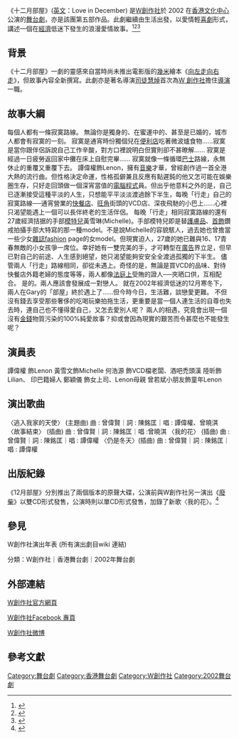 {{Multiple issues|
{{Copy edit|time=2020-06-22T23:27:56+00:00}}
{{Tone|time=2020-06-22T23:27:56+00:00}}
{{COI|time=2020-06-22T23:27:56+00:00}}

}}
{{Infobox
|name         = Infobox/doc
|bodystyle    = 
|title        =十二月部屋<br> Love in December
|titlestyle   = 
|image        = 
|imagestyle   = 
|caption      = 
|captionstyle = 
|headerstyle  = background:#ccf;
|labelstyle   = background:#ddf;
|datastyle    = 

|header1=
|label1=表演形式
|data1=舞台劇
|header2=
|label2=演出資料
|data2=2002年12月4日至7 日
[[香港文化中心|香港文化中心]]劇場
|header3=
|label3=場次
|data3=5 場
|header4=
|label4=語言
|data4=[[中文|中文]]（[[粵語|粵語]]）
|header5=
|label5=主辦
|data5=[[W創作社|W創作社]]
|header6=
|label6=編劇、監製、配樂指導
|data6=[[黃智龍|黃智龍]]
|header7=
|label7=導演
|data7=[[司徒慧焯|司徒慧焯]]
|header8=
|label8=原創音樂，現場演奏
|data8=曾偉賢
|header9=
|label9=演員
|data9=[[譚偉權|譚偉權]]、黃雪文、何浩源、陸昕、曾若斌、周凱欣、吳劍菲、周昭慧、鄭穎儀、史佩儀、余海韻
|header10=
|label10=佈景設計
|data10=彭韋
|header11=
|label11=燈光設計
|data11=陳焯華
|header12=
|label12=服裝設計
|data12=郭偉豪
|header13=
|label13=製作經理、舞台監督
|data13=陳詩藍
|header14=
|label14=執行舞台監督
|data14=馬月華
|header15=
|label15=海報、傳單及場刊設計
|data15=Kent Fok
|header16=
|label16=宣傳策劃
|data16=黃智龍
|header17=
|label17=劇照攝影
|data17=Terence Lam




|belowstyle = background:#ddf;
|below = 
}}

《十二月部屋》([[英文|英文]]：Love in December) 是[[W創作社|W創作社]]於 2002 在[[香港文化中心|香港文化中心]]公演的[[舞台劇|舞台劇]]，亦是該團第五部作品。此劇繼續由生活出發，以愛情輕[[喜劇|喜劇]]形式，講述一個在[[經濟|經濟]]低迷下發生的浪漫愛情故事。<ref>{{Cite web |url=http://www.hihoku.com/news/20110808/191170.html |title=《十二月部屋》之恋 |accessdate=2015-02-11 |archive-date=2015-02-11 |archive-url=https://web.archive.org/web/20150211120815/http://www.hihoku.com/news/20110808/191170.html |dead-url=no }}</ref><ref>{{Cite web |url=http://mypaper.pchome.com.tw/sevigny/post/1808328 |title=十二月部屋 |accessdate=2015-02-11 |archive-date=2015-02-11 |archive-url=https://web.archive.org/web/20150211120241/http://mypaper.pchome.com.tw/sevigny/post/1808328 |dead-url=no }}</ref><ref>{{Cite web |url=http://www.sausageunited.org/2003/200309b2.htm |title=存档副本 |accessdate=2015-02-11 |archive-date=2015-02-11 |archive-url=https://web.archive.org/web/20150211120117/http://www.sausageunited.org/2003/200309b2.htm |dead-url=no }}</ref>

==背景==

《十二月部屋》一劇的靈感來自當時尚未推出電影版的[[幾米|幾米]]繪本《[[向左走向右走|向左走向右走]]》，但故事內容全新撰寫。此劇亦是著名導演[[司徒慧焯|司徒慧焯]]首次為[[W_創作社|W 創作社]]擔住[[導演|導演]]一職。

==故事大綱==

每個人都有一條寂寞路線。
無論你是獨身的、在蜜運中的、甚至是已婚的，城市人都會有寂寞的一刻。
寂寞是通宵時份獨個兒在[[便利店|便利店]]吃著微波爐食物......寂寞是當你跟伴侶訴說自己工作辛酸，對方口裡說明白但實則卻不甚暸解...... 寂寞是經過一日疲勞返回家中攤在床上自慰完畢...... 寂寞就像一條循環[[巴士|巴士]]路線，永無休止的重覆又重覆下去。
譚偉權飾Lenon，擁有[[音樂|音樂]]才華，曾經創作過一首全港大熱的流行曲。但性格決定命運，性格孤僻兼且反應有點遲鈍的他又怎可能在娛樂圈生存，只好走回頭做一個深宵當值的[[電腦程式|電腦程式]]員。但出乎他意料之外的是，自己已逐漸接受這種平淡的人生，只想能平平淡淡渡過餘下半生，每晚「行走」自己的寂寞路線──通宵營業的[[快餐店|快餐店]]、[[旺角|旺角]]街頭的VCD店、深夜飛馳的小巴上......心裡只渴望能遇上一個可以長伴終老的生活伴侶。
每晚「行走」相同寂寞路線的還有27歲經濟拮据的手部[[模特兒|模特兒]]黃雪琳(Michelle)。手部模特兒即是替[[護膚品|護膚品]]、[[首飾|首飾]]鑽戒拍攝手部大特寫的那一種model。不是說Michelle的容貌駭人，過去她也曾擔當一些少女[[雜誌|雜誌]]fashion page的女model。但現實迫人，27歲的她已難與16、17青春無敵的小女孩爭一席位。幸好她有一雙完美的手，才可轉型在[[廣告|廣告]]界立足，但早已對自己的前途、人生感到絕望，她只渴望能夠安安全全渡過孤獨的下半生。
儘管兩人「行走」路線相同，卻從未遇上。奇怪的是，無論是買VCD的品味、對待快餐店外籍老婦的態度等等，兩人都像[[法庭上|法庭上]]受賄的證人──夾晒口供，互相配合。
是的。兩人應該會發展成一對戀人。
就在2002年經濟低迷的12月寒冬下，兩人在Gary的「部屋」終於遇上了......但今時今日，生活難，談戀愛更難。
不但沒有錢去享受那些奢侈的吃喝玩樂拍拖生活，更重要是當一個人連生活的自尊也失去時，連自己也不懂得愛自己，又怎去愛別人呢？
兩人的相遇，究竟會出現一個沒有[[金錢|金錢]]物質污染的100%純愛故事？抑或會因為現實的艱苦而令甚麼也不能發生呢？


==演員表==


譚偉權 飾Lenon
黃雪文飾Michelle
何浩源 飾VCD檔老闆、酒吧禿頭漢
陸昕飾Lilian、 印巴籍婦人
鄭穎儀 飾女上司、Lenon母親
曾若斌小朋友飾童年Lenon


==演出歌曲==

〈逃入我家的天使〉 (主題曲)   
曲 : 曾偉賢｜詞 : 陳銘匡｜唱 : 譚偉權、曾曉淇
〈故事結束〉   (插曲)   
曲 : 曾偉賢｜詞 : 陳銘匡｜唱 :曾曉淇
〈我的花〉 (插曲)
曲 : 曾偉賢｜詞 : 陳銘匡｜唱 : 譚偉權
〈仍是冬天〉(插曲)
曲 : 曾偉賢｜詞 : 陳銘匡｜唱 : 譚偉權


==出版紀錄==

《12月部屋》分別推出了兩個版本的原聲大碟，公演前與W創作社另一演出《[[廢柴|廢柴]]》以雙CD形式發售，公演時則以單CD形式發售，加錄了新歌〈我的花〉。<ref>{{Cite web |url=http://www.tagtuner.com/music/albums/W%E5%89%B5%E4%BD%9C%E7%A4%BE/%E3%80%8A12%E6%9C%88%E9%83%A8%E5%B1%8B%E3%80%8B%E8%88%9E%E5%8F%B0%E5%8A%87%E9%9F%B3%E6%A8%82%E5%B0%88%E8%BC%AF/album-v284c09 |title=W創作社, 《12月部屋》舞台劇音樂專輯 |accessdate=2015-02-11 |archive-date=2015-02-11 |archive-url=https://web.archive.org/web/20150211105817/http://www.tagtuner.com/music/albums/W%E5%89%B5%E4%BD%9C%E7%A4%BE/%E3%80%8A12%E6%9C%88%E9%83%A8%E5%B1%8B%E3%80%8B%E8%88%9E%E5%8F%B0%E5%8A%87%E9%9F%B3%E6%A8%82%E5%B0%88%E8%BC%AF/album-v284c09 |dead-url=no }}</ref>

==參見==
W創作社演出年表 (所有演出劇目wiki 連結)

分類：W創作社｜香港舞台劇｜2002年舞台劇

==外部連結==

[http://www.wtheatre.org.hk W創作社官方網頁]{{Wayback|url=http://www.wtheatre.org.hk/ |date=20060402233946 }}

[https://www.facebook.com/WTheatre W創作社Facebook 專頁]{{Wayback|url=https://www.facebook.com/WTheatre |date=20190123162853 }}

[http://weibo.com/WTheatre W創作社微博]{{Wayback|url=http://weibo.com/WTheatre |date=20140225161800 }}

{{W創作社}}

[[Category:舞台劇|Category:舞台劇]]
[[Category:香港舞台劇|Category:香港舞台劇]]
[[Category:W創作社|Category:W創作社]]
[[Category:2002舞台劇|Category:2002舞台劇]]

==參考文獻==
{{Reflist|2}}